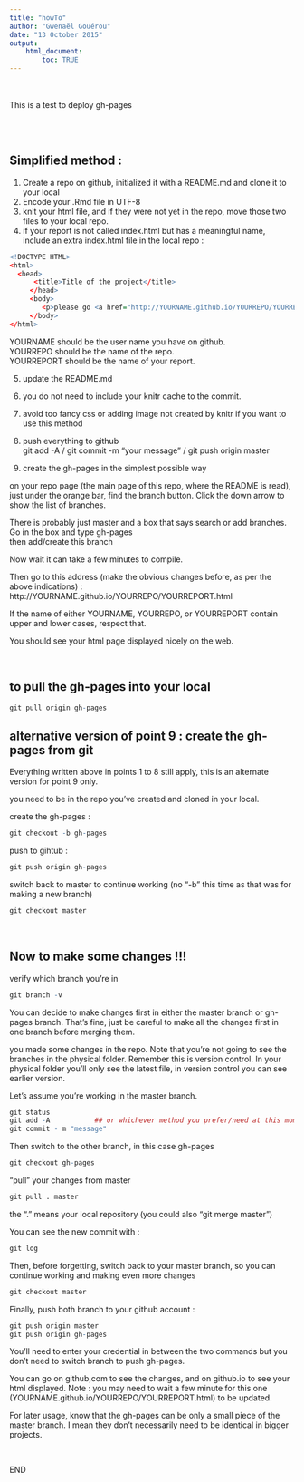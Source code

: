 ```yaml
---
title: "howTo"
author: "Gwenaël Gouérou"
date: "13 October 2015"
output: 
    html_document:
        toc: TRUE
---
```


<br><br>
This is a test to deploy gh-pages

<br><br>  

## Simplified method :  

1. Create a repo on github, initialized it with a README.md and clone it to your local  
2. Encode your .Rmd file in UTF-8  
3. knit your html file, and if they were not yet in the repo, 
move those two files to your local repo.  
4. if your report is not called index.html but has a meaningful name, include an extra 
index.html file in the local repo :  

```r
<!DOCTYPE HTML>  
<html>  
  <head>  
      <title>Title of the project</title>  
	 </head>  
	 <body>  
	    <p>please go <a href="http://YOURNAME.github.io/YOURREPO/YOURREPORT.html">here</a> to read the report.</p>  
	 </body>  
</html>  
```

YOURNAME should be the user name you have on github.  
YOURREPO should be the name of the repo.  
YOURREPORT should be the name of your report.  

5. update the README.md  
6. you do not need to include your knitr cache to the commit.  
7. avoid too fancy css or adding image not created by knitr if you want to use this method  
8. push everything to github  
git add -A / git commit -m "your message" / git push origin master  

9. create the gh-pages in the simplest possible way  

on your repo page (the main page of this repo, where the README is read), 
just under the orange bar, find the branch button. 
Click the down arrow to show the list of branches.   

There is probably just master and a box that says search or add branches. 
Go in the box and type gh-pages  
then add/create this branch  

Now wait it can take a few minutes to compile.   

Then go to this address (make the obvious changes before, as per the above indications) :   http://YOURNAME.github.io/YOURREPO/YOURREPORT.html  

If the name of either YOURNAME, YOURREPO, or YOURREPORT 
contain upper and lower cases, respect that.  

You should see your html page displayed nicely on the web.   

<br>  

## to pull the gh-pages into your local  

```r
git pull origin gh-pages
```

## alternative version of point 9 : create the gh-pages from git  

Everything written above in points 1 to 8 still apply, 
this is an alternate version for point 9 only.  

you need to be in the repo you've created and cloned in your local.  

create the gh-pages :
```r
git checkout -b gh-pages
```

push to gihtub :
```r
git push origin gh-pages
```

switch back to master to continue working 
(no "-b" this time as that was for making a new branch)
```r
git checkout master
```

<br>  

## Now to make some changes !!!

verify which branch you're in
```r
git branch -v
```

You can decide to make changes first in either the master branch or gh-pages branch. 
That's fine, just be careful to make all the changes first in one branch before 
merging them. 

you made some changes in the repo. 
Note that you're not going to see the branches in the physical folder. 
Remember this is version control. In your physical folder you'll only 
see the latest file, in version control you can see earlier version.  

Let's assume you're working in the master branch.  

```r
git status
git add -A           ## or whichever method you prefer/need at this moment, it can be git add index.html
git commit - m "message"
``` 

Then switch to the other branch, in this case gh-pages  
```r
git checkout gh-pages
```

"pull" your changes from master  
```r
git pull . master
```

the "." means your local repository (you could also "git merge master")  


You can see the new commit with :  
```r
git log
```

Then, before forgetting, switch back to your master branch, 
so you can continue working and making even more changes  
```r
git checkout master
```

Finally, push both branch to your github account :  

```r
git push origin master
git push origin gh-pages
```

You'll need to enter your credential in between the two commands 
but you don't need to switch branch to push gh-pages.

You can go on github,com to see the changes, and on github.io to see your html displayed.
Note : you may need to wait a few minute for this one
(YOURNAME.github.io/YOURREPO/YOURREPORT.html) to be updated.  

For later usage, know that the gh-pages can be only a small piece of the master branch. 
I mean they don't necessarily need to be identical in bigger projects.  

<br>  

END  